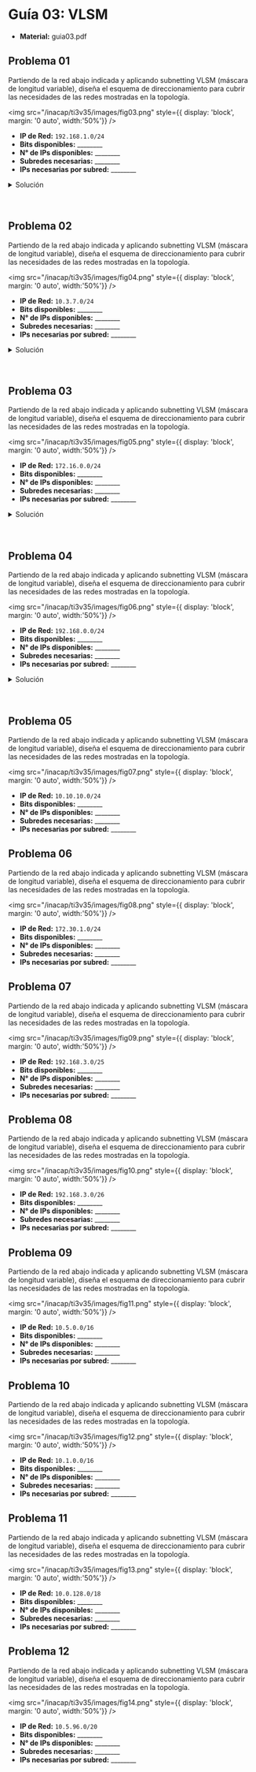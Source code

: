 
# Guía 03: VLSM

- **Material:** <ExternalLink href='/inacap/ti3v35/docs/guia03.pdf'>guia03.pdf</ExternalLink>

## Problema 01
Partiendo de la red abajo indicada y aplicando subnetting VLSM (máscara de longitud variable), diseña el esquema de direccionamiento para cubrir las necesidades de las redes mostradas en la topología.

<img
	src="/inacap/ti3v35/images/fig03.png"
	style={{ display: 'block', margin: '0 auto', width:'50%'}}
/>
<br/>
- **IP de Red:** `192.168.1.0/24`
- **Bits disponibles:** ________
- **N° de IPs disponibles:** ________
- **Subredes necesarias:** ________
- **IPs necesarias por subred:** ________

<details>
    <summary>Solución</summary>

- **IP de Red:** `192.168.1.0/24`
- **Bits disponibles:** $32 - 24 = 8$
- **N° de IPs disponibles:** $2^8 = 256$
- **Subredes necesarias:** $3$
- **IPs necesarias por subred:** LAN1: 120, LAN2: 64, LAN3: 30

1. Se ordenan las subredes de mayor a menor:

    - LAN 1: 120
    - LAN 2: 64
    - LAN 3: 30

2. Se utiliza el método de cuadro con máscara inicial `/24`, hosts `256`.

<img
	src="/inacap/ti3v35/images/fig15.png"
	style={{ display: 'block', margin: '0 auto', width:'50%'}}
/>
<br/>

3. Se realiza una división de máscara:

    - 1ra división: máscara `/25`, hosts `128`. Cumple para LAN1:120

<img
	src="/inacap/ti3v35/images/fig16.png"
	style={{ display: 'block', margin: '0 auto', width:'50%'}}
/>
<br/>

4. Se realiza otra división de máscara:

    - 2da división: máscara `/26`, hosts `64`. Cumple para LAN2:64

<img
	src="/inacap/ti3v35/images/fig17.png"
	style={{ display: 'block', margin: '0 auto', width:'50%'}}
/>
<br/>

5. Se realiza otra división de máscara:

    - 3ra división: máscara `/27`, hosts `32`. Cumple para LAN3:30

<img
	src="/inacap/ti3v35/images/fig18.png"
	style={{ display: 'block', margin: '0 auto', width:'50%'}}
/>
<br/>

6. Finalmente, se completa la tabla:

|Red|IP de Red|Máscara|Última IP (difusión)|IPs Posibles|
|---|---|---|---|---|
|LAN 1|192.168.1.0|/25|192.168.1.127|192.168.1.1 - 192.168.1.126|
|LAN 2|192.168.1.128|/26|192.168.1.191|192.168.1.129 - 192.168.1.190|
|LAN 3|192.168.1.192|/27|192.168.1.223|192.168.1.193 - 192.168.1.222|

</details><br/><br/>

## Problema 02
Partiendo de la red abajo indicada y aplicando subnetting VLSM (máscara de longitud variable), diseña el esquema de direccionamiento para cubrir las necesidades de las redes mostradas en la topología.

<img
	src="/inacap/ti3v35/images/fig04.png"
	style={{ display: 'block', margin: '0 auto', width:'50%'}}
/>
<br/>
- **IP de Red:** `10.3.7.0/24`
- **Bits disponibles:** ________
- **N° de IPs disponibles:** ________
- **Subredes necesarias:** ________
- **IPs necesarias por subred:** ________

<details>
    <summary>Solución</summary>

- **IP de Red:** `10.3.7.0/24`
- **Bits disponibles:** $32 - 24 = 8$
- **N° de IPs disponibles:** $2^8 = 256$
- **Subredes necesarias:** 4
- **IPs necesarias por subred:** Laboratorio: 90 , Tecnología: 60, I+D: 20, R1-R2: 2

1. Se ordenan las subredes de mayor a menor:

    - Laboratorio: 90
    - Tecnología: 60
    - I+D: 20
    - R1-R2: 2

2. Se utiliza el método de cuadro con máscara inicial `/24`, hosts `256`

<img
	src="/inacap/ti3v35/images/fig15.png"
	style={{ display: 'block', margin: '0 auto', width:'50%'}}
/>
<br/>

3. Se realiza una división de máscara:

    - 1ra división: máscara `/25`, hosts `128`. Cumple para Laboratorio:90
    
<img
	src="/inacap/ti3v35/images/fig19.png"
	style={{ display: 'block', margin: '0 auto', width:'50%'}}
/>
<br/>

4. Se realiza otra división de máscara:

    - 2da división: máscara `/26`, hosts `64`. Cumple para Tecnología:60

<img
	src="/inacap/ti3v35/images/fig20.png"
	style={{ display: 'block', margin: '0 auto', width:'50%'}}
/>
<br/>

5. Se realiza otra división de máscara:

    - 3ra división: máscara `/27`, hosts `32`. Cumple para I+D:20

<img
	src="/inacap/ti3v35/images/fig21.png"
	style={{ display: 'block', margin: '0 auto', width:'50%'}}
/>

5. Se realiza otra división de máscara:

    - 4ta división: máscara `/28`, hosts `16`
    - 5ta división: máscara `/29`, hosts `8`
    - 6ta división: máscara `/30`, hosts `4`. Cumple para R1-R2, ya que necesito 2 host útiles además de los 2 dedicados (red y broadcast)

<img
	src="/inacap/ti3v35/images/fig22.png"
	style={{ display: 'block', margin: '0 auto', width:'50%'}}
/>

6. Finalmente, se completa la tabla:

|Red|IP de Red|Máscara|Última IP (difusión)|IPs Posibles|
|---|---|---|---|---|
|Laboratorio|10.3.7.0|/25|10.3.7.127|10.3.7.1 - 10.3.7.126|
|Tecnología|10.3.7.128|/26|10.3.7.191|10.3.7.129 - 10.3.7.190|
|I+D|10.3.7.192|/27|10.3.7.223|10.3.7.193 - 10.3.7.222|
|R1-R2|10.3.7.224|/30|10.3.7.227|10.3.7.225 - 10.3.7.226|

</details><br/><br/>

## Problema 03
Partiendo de la red abajo indicada y aplicando subnetting VLSM (máscara de longitud variable), diseña el esquema de direccionamiento para cubrir las necesidades de las redes mostradas en la topología.

<img
	src="/inacap/ti3v35/images/fig05.png"
	style={{ display: 'block', margin: '0 auto', width:'50%'}}
/>
<br/>
- **IP de Red:** `172.16.0.0/24`
- **Bits disponibles:** ________
- **N° de IPs disponibles:** ________
- **Subredes necesarias:** ________
- **IPs necesarias por subred:** ________

<details>
    <summary>Solución</summary>

- **IP de Red:** `172.16.0.0/24`
- **Bits disponibles:** $32 - 24 = 8$
- **N° de IPs disponibles:** $2^8 = 256$
- **Subredes necesarias:** 5
- **IPs necesarias por subred:** Valencia: 70, Alicante: 30, Castellon: 20, R1-R2: 2, R1-R3: 2

1. Se ordenan las subredes de mayor a menor:

    - Valencia: 70
    - Alicante: 30
    - Castellon: 20
    - R1-R2: 2
    - R1-R3: 2

2. Se utiliza el método de cuadro con máscara inicial `/24`, hosts `256`

<img
	src="/inacap/ti3v35/images/fig15.png"
	style={{ display: 'block', margin: '0 auto', width:'50%'}}
/>
<br/>

3. Se realiza una división de máscara:

    - 1ra división: máscara `/25`, hosts `128`. Cumple para Valencia:70

<img
	src="/inacap/ti3v35/images/fig23.png"
	style={{ display: 'block', margin: '0 auto', width:'50%'}}
/>
<br/>

4. Se realiza otra división de máscara:

    - 2da división: máscara `/26`, hosts `64`
    - 3ra división: máscara `/27`, hosts `32`. Cumple para Alicante:30

<img
	src="/inacap/ti3v35/images/fig24.png"
	style={{ display: 'block', margin: '0 auto', width:'50%'}}
/>
<br/>

5. Para Castellón:20, se utiliza la mitad restante de la 3ra división de máscara realizada:

<img
	src="/inacap/ti3v35/images/fig25.png"
	style={{ display: 'block', margin: '0 auto', width:'50%'}}
/>
<br/>

6. Se realiza otra división de máscara:

    - 4ta división: máscara `/28`, hosts `16`
    - 5ta división: máscara `/29`, hosts `8`
    - 6ta división: máscara `/30`, hosts `4`. Cumple para R1-R2:2, ya que necesito 2 host útiles además de los 2 dedicados (red y broadcast)

<img
	src="/inacap/ti3v35/images/fig26.png"
	style={{ display: 'block', margin: '0 auto', width:'50%'}}
/>
<br/>

7. Para R1-R3:2, utilizo la mitad restante de la 6ta división de máscara realizada

<img
	src="/inacap/ti3v35/images/fig27.png"
	style={{ display: 'block', margin: '0 auto', width:'50%'}}
/>
<br/>

7. Finalmente, se completa la tabla:

|Red|IP de Red|Máscara|Última IP (difusión)|IPs Posibles|
|---|---|---|---|---|
|Valencia|172.16.0.0|/25|172.16.0.127|172.16.0.1 - 172.16.0.126|
|Alicante|172.16.0.128|/27|172.16.0.159|172.16.0.129 - 172.16.0.158|
|Castellón|172.16.0.160|/27|172.16.0.191|172.16.0.161 - 172.16.0.190|
|R1-R2|172.16.0.192|/30|172.16.0.195|172.16.0.193 - 172.16.0.194|
|R1-R3|172.16.0.196|/30|172.16.0.199|172.16.0.197 - 172.16.0.198|
    
</details><br/><br/>


## Problema 04
Partiendo de la red abajo indicada y aplicando subnetting VLSM (máscara de longitud variable), diseña el esquema de direccionamiento para cubrir las necesidades de las redes mostradas en la topología.

<img
	src="/inacap/ti3v35/images/fig06.png"
	style={{ display: 'block', margin: '0 auto', width:'50%'}}
/>
<br/>
- **IP de Red:** `192.168.0.0/24`
- **Bits disponibles:** ________
- **N° de IPs disponibles:** ________
- **Subredes necesarias:** ________
- **IPs necesarias por subred:** ________

<details>
    <summary>Solución</summary>

- **IP de Red:** `192.168.0.0/24`
- **Bits disponibles:** $32 - 24 = 8$
- **N° de IPs disponibles:** $2^8 = 256$
- **Subredes necesarias:** 5
- **IPs necesarias por subred:** Administración: 60, Marketing: 36, Ventas: 50, Fábrica: 20, R1-R2:2

1. Se ordenan las subredes de mayor a menor:

    - Administración: 60
    - Ventas: 50
    - Marketing: 36 
    - Fábrica: 20
    - R1-R2:2

2. Se utiliza el método de cuadro con máscara inicial `/24`, hosts `256`

<img
	src="/inacap/ti3v35/images/fig15.png"
	style={{ display: 'block', margin: '0 auto', width:'50%'}}
/>
<br/>

3. Se realiza una división de máscara:

    - 1ra división: máscara `/25`, hosts `128`
    - 2da división: máscara `/26`, hosts `64`. Cumple para Administración:60

<img
	src="/inacap/ti3v35/images/fig28.png"
	style={{ display: 'block', margin: '0 auto', width:'50%'}}
/>
<br/>

3. Para Ventas:50, utilizo la mitad restante de la 2da división de máscara realizada:

<img
	src="/inacap/ti3v35/images/fig29.png"
	style={{ display: 'block', margin: '0 auto', width:'50%'}}
/>
<br/>

4. Se realiza otra división de máscara:

    - 3ra división: máscara `/26`, hosts `64`. Cumple para Marketing:36

<img
	src="/inacap/ti3v35/images/fig30.png"
	style={{ display: 'block', margin: '0 auto', width:'50%'}}
/>
<br/>

5. Se realiza otra división de máscara:

    - 4ta división: máscara `/27`, hosts `32`. Cumple para Fábrica:20

<img
	src="/inacap/ti3v35/images/fig31.png"
	style={{ display: 'block', margin: '0 auto', width:'50%'}}
/>
<br/>

6. Se realiza otra división de máscara:

    - 5ta división: máscara `/28`, hosts `16`
    - 6ta división: máscara `/29`, hosts `8`
    - 7ta división: máscara `/30`, hosts `4`. Cumple para R1-R2:2, ya que necesito 2 host útiles además de los 2 dedicados (red y broadcast)

<img
	src="/inacap/ti3v35/images/fig32.png"
	style={{ display: 'block', margin: '0 auto', width:'50%'}}
/>
<br/>

7. Finalmente, se completa la tabla:

|Red|IP de Red|Máscara|Última IP (difusión)|IPs Posibles|
|---|---|---|---|---|
|Administración|192.168.0.0|/26|192.168.0.63|192.168.0.1 - 192.168.0.62|
|Ventas|192.168.0.64|/26|192.168.0.127|192.168.0.65 - 192.168.0.126|
|Marketing|192.168.0.128|/26|192.168.0.191|192.168.0.129 - 192.168.0.190|
|Fábrica|192.168.0.192|/27|192.168.0.223|192.168.0.193 - 192.168.0.222|
|R1-R2|192.168.0.224|/30|192.168.0.227|192.168.0.225 - 192.168.0.226|

</details><br/><br/>

## Problema 05
Partiendo de la red abajo indicada y aplicando subnetting VLSM (máscara de longitud variable), diseña el esquema de direccionamiento para cubrir las necesidades de las redes mostradas en la topología.

<img
	src="/inacap/ti3v35/images/fig07.png"
	style={{ display: 'block', margin: '0 auto', width:'50%'}}
/>
<br/>
- **IP de Red:** `10.10.10.0/24`
- **Bits disponibles:** ________
- **N° de IPs disponibles:** ________
- **Subredes necesarias:** ________
- **IPs necesarias por subred:** ________

## Problema 06
Partiendo de la red abajo indicada y aplicando subnetting VLSM (máscara de longitud variable), diseña el esquema de direccionamiento para cubrir las necesidades de las redes mostradas en la topología.

<img
	src="/inacap/ti3v35/images/fig08.png"
	style={{ display: 'block', margin: '0 auto', width:'50%'}}
/>
<br/>
- **IP de Red:** `172.30.1.0/24`
- **Bits disponibles:** ________
- **N° de IPs disponibles:** ________
- **Subredes necesarias:** ________
- **IPs necesarias por subred:** ________

## Problema 07
Partiendo de la red abajo indicada y aplicando subnetting VLSM (máscara de longitud variable), diseña el esquema de direccionamiento para cubrir las necesidades de las redes mostradas en la topología.

<img
	src="/inacap/ti3v35/images/fig09.png"
	style={{ display: 'block', margin: '0 auto', width:'50%'}}
/>
<br/>
- **IP de Red:** `192.168.3.0/25`
- **Bits disponibles:** ________
- **N° de IPs disponibles:** ________
- **Subredes necesarias:** ________
- **IPs necesarias por subred:** ________

## Problema 08
Partiendo de la red abajo indicada y aplicando subnetting VLSM (máscara de longitud variable), diseña el esquema de direccionamiento para cubrir las necesidades de las redes mostradas en la topología.

<img
	src="/inacap/ti3v35/images/fig10.png"
	style={{ display: 'block', margin: '0 auto', width:'50%'}}
/>
<br/>
- **IP de Red:** `192.168.3.0/26`
- **Bits disponibles:** ________
- **N° de IPs disponibles:** ________
- **Subredes necesarias:** ________
- **IPs necesarias por subred:** ________

## Problema 09
Partiendo de la red abajo indicada y aplicando subnetting VLSM (máscara de longitud variable), diseña el esquema de direccionamiento para cubrir las necesidades de las redes mostradas en la topología.

<img
	src="/inacap/ti3v35/images/fig11.png"
	style={{ display: 'block', margin: '0 auto', width:'50%'}}
/>
<br/>
- **IP de Red:** `10.5.0.0/16`
- **Bits disponibles:** ________
- **N° de IPs disponibles:** ________
- **Subredes necesarias:** ________
- **IPs necesarias por subred:** ________

## Problema 10
Partiendo de la red abajo indicada y aplicando subnetting VLSM (máscara de longitud variable), diseña el esquema de direccionamiento para cubrir las necesidades de las redes mostradas en la topología.

<img
	src="/inacap/ti3v35/images/fig12.png"
	style={{ display: 'block', margin: '0 auto', width:'50%'}}
/>
<br/>
- **IP de Red:** `10.1.0.0/16`
- **Bits disponibles:** ________
- **N° de IPs disponibles:** ________
- **Subredes necesarias:** ________
- **IPs necesarias por subred:** ________

## Problema 11
Partiendo de la red abajo indicada y aplicando subnetting VLSM (máscara de longitud variable), diseña el esquema de direccionamiento para cubrir las necesidades de las redes mostradas en la topología.

<img
	src="/inacap/ti3v35/images/fig13.png"
	style={{ display: 'block', margin: '0 auto', width:'50%'}}
/>
<br/>
- **IP de Red:** `10.0.128.0/18`
- **Bits disponibles:** ________
- **N° de IPs disponibles:** ________
- **Subredes necesarias:** ________
- **IPs necesarias por subred:** ________

## Problema 12
Partiendo de la red abajo indicada y aplicando subnetting VLSM (máscara de longitud variable), diseña el esquema de direccionamiento para cubrir las necesidades de las redes mostradas en la topología.

<img
	src="/inacap/ti3v35/images/fig14.png"
	style={{ display: 'block', margin: '0 auto', width:'50%'}}
/>
<br/>
- **IP de Red:** `10.5.96.0/20`
- **Bits disponibles:** ________
- **N° de IPs disponibles:** ________
- **Subredes necesarias:** ________
- **IPs necesarias por subred:** ________
